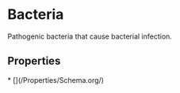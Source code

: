# Bacteria

Pathogenic bacteria that cause bacterial infection.

## Properties

<Grid>
* [](/Properties/Schema.org/)

</Grid>

